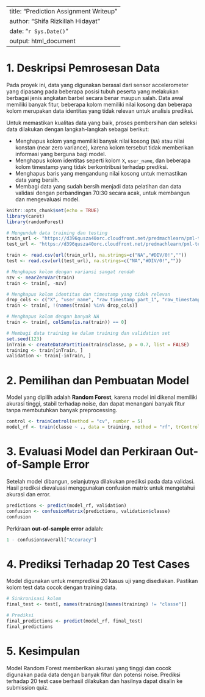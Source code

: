 
---
title: "Prediction Assignment Writeup"
author: "Shifa Rizkillah Hidayat"
date: "`r Sys.Date()`"
output: html_document
---

# 1. Deskripsi Pemrosesan Data

Pada proyek ini, data yang digunakan berasal dari sensor accelerometer yang dipasang pada beberapa posisi tubuh peserta yang melakukan berbagai jenis angkatan barbel secara benar maupun salah. Data awal memiliki banyak fitur, beberapa kolom memiliki nilai kosong dan beberapa kolom merupakan data identitas yang tidak relevan untuk analisis prediksi.

Untuk memastikan kualitas data yang baik, proses pembersihan dan seleksi data dilakukan dengan langkah-langkah sebagai berikut:

- Menghapus kolom yang memiliki banyak nilai kosong (`NA`) atau nilai konstan (near zero variance), karena kolom tersebut tidak memberikan informasi yang berguna bagi model.
- Menghapus kolom identitas seperti kolom `X`, `user_name`, dan beberapa kolom timestamp yang tidak berkontribusi terhadap prediksi.
- Menghapus baris yang mengandung nilai kosong untuk memastikan data yang bersih.
- Membagi data yang sudah bersih menjadi data pelatihan dan data validasi dengan perbandingan 70:30 secara acak, untuk membangun dan mengevaluasi model.

```r
knitr::opts_chunk$set(echo = TRUE)
library(caret)
library(randomForest)
```

```r
# Mengunduh data training dan testing
train_url <- "https://d396qusza40orc.cloudfront.net/predmachlearn/pml-training.csv"
test_url <- "https://d396qusza40orc.cloudfront.net/predmachlearn/pml-testing.csv"

train <- read.csv(url(train_url), na.strings=c("NA","#DIV/0!",""))
test <- read.csv(url(test_url), na.strings=c("NA","#DIV/0!",""))
```

```r
# Menghapus kolom dengan variansi sangat rendah
nzv <- nearZeroVar(train)
train <- train[, -nzv]

# Menghapus kolom identitas dan timestamp yang tidak relevan
drop_cols <- c("X", "user_name", "raw_timestamp_part_1", "raw_timestamp_part_2", "cvtd_timestamp")
train <- train[, !(names(train) %in% drop_cols)]

# Menghapus kolom dengan banyak NA
train <- train[, colSums(is.na(train)) == 0]

# Membagi data training ke dalam training dan validation set
set.seed(123)
inTrain <- createDataPartition(train$classe, p = 0.7, list = FALSE)
training <- train[inTrain, ]
validation <- train[-inTrain, ]
```

# 2. Pemilihan dan Pembuatan Model

Model yang dipilih adalah **Random Forest**, karena model ini dikenal memiliki akurasi tinggi, stabil terhadap noise, dan dapat menangani banyak fitur tanpa membutuhkan banyak preprocessing.

```r
control <- trainControl(method = "cv", number = 5)
model_rf <- train(classe ~ ., data = training, method = "rf", trControl = control)
```

# 3. Evaluasi Model dan Perkiraan Out-of-Sample Error

Setelah model dibangun, selanjutnya dilakukan prediksi pada data validasi. Hasil prediksi dievaluasi menggunakan confusion matrix untuk mengetahui akurasi dan error.

```r
predictions <- predict(model_rf, validation)
confusion <- confusionMatrix(predictions, validation$classe)
confusion
```

Perkiraan **out-of-sample error** adalah:

```r
1 - confusion$overall["Accuracy"]
```

# 4. Prediksi Terhadap 20 Test Cases

Model digunakan untuk memprediksi 20 kasus uji yang disediakan. Pastikan kolom test data cocok dengan training data.

```r
# Sinkronisasi kolom
final_test <- test[, names(training)[names(training) != "classe"]]

# Prediksi
final_predictions <- predict(model_rf, final_test)
final_predictions
```

# 5. Kesimpulan

Model Random Forest memberikan akurasi yang tinggi dan cocok digunakan pada data dengan banyak fitur dan potensi noise. Prediksi terhadap 20 test case berhasil dilakukan dan hasilnya dapat disalin ke submission quiz.
